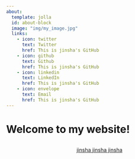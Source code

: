 ```yaml
---
about:
  template: jolla
  id: about-block
  image: "img/my_image.jpg"
  links:
    - icon: twitter
      text: Twitter
      href: This is jinsha's GitHub
    - icon: github
      text: Github
      href: This is jinsha's GitHub
    - icon: linkedin
      text: LinkedIn
      href: This is jinsha's GitHub
    - icon: envelope
      text: Email
      href: This is jinsha's GitHub
---
```


::: {#about-block}
:::

# Welcome to my website!


```{=html}
<div  style="margin: 30px; text-align: center;">
<a class="btn btn-primary" href="" role="button" target="_blank" style="padding: 15px 30px;">jinsha jinsha jinsha</a>
</div>
```

